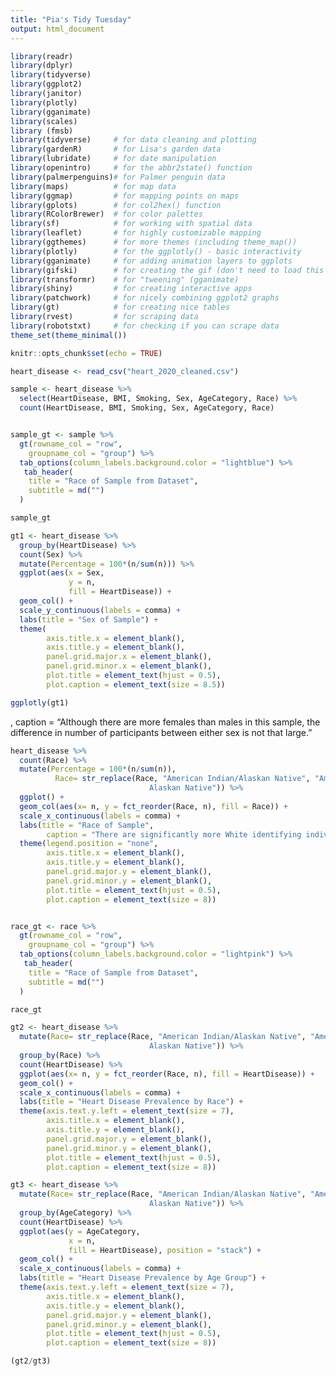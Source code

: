 ```yaml
---
title: "Pia's Tidy Tuesday"
output: html_document
---
```

```r
library(readr)
library(dplyr)
library(tidyverse)
library(ggplot2)
library(janitor)
library(plotly)
library(gganimate)
library(scales)
library (fmsb)
library(tidyverse)     # for data cleaning and plotting
library(gardenR)       # for Lisa's garden data
library(lubridate)     # for date manipulation
library(openintro)     # for the abbr2state() function
library(palmerpenguins)# for Palmer penguin data
library(maps)          # for map data
library(ggmap)         # for mapping points on maps
library(gplots)        # for col2hex() function
library(RColorBrewer)  # for color palettes
library(sf)            # for working with spatial data
library(leaflet)       # for highly customizable mapping
library(ggthemes)      # for more themes (including theme_map())
library(plotly)        # for the ggplotly() - basic interactivity
library(gganimate)     # for adding animation layers to ggplots
library(gifski)        # for creating the gif (don't need to load this library every time,but need it installed)
library(transformr)    # for "tweening" (gganimate)
library(shiny)         # for creating interactive apps
library(patchwork)     # for nicely combining ggplot2 graphs  
library(gt)            # for creating nice tables
library(rvest)         # for scraping data
library(robotstxt)     # for checking if you can scrape data
theme_set(theme_minimal())
```

```r
knitr::opts_chunk$set(echo = TRUE)
```

```r
heart_disease <- read_csv("heart_2020_cleaned.csv")
```
 
```r
sample <- heart_disease %>% 
  select(HeartDisease, BMI, Smoking, Sex, AgeCategory, Race) %>% 
  count(HeartDisease, BMI, Smoking, Sex, AgeCategory, Race) 


sample_gt <- sample %>% 
  gt(rowname_col = "row",
    groupname_col = "group") %>% 
  tab_options(column_labels.background.color = "lightblue") %>% 
   tab_header(
    title = "Race of Sample from Dataset",
    subtitle = md("")
  ) 

sample_gt
```
 

```r
gt1 <- heart_disease %>% 
  group_by(HeartDisease) %>% 
  count(Sex) %>% 
  mutate(Percentage = 100*(n/sum(n))) %>% 
  ggplot(aes(x = Sex,
             y = n, 
             fill = HeartDisease)) +
  geom_col() +
  scale_y_continuous(labels = comma) +
  labs(title = "Sex of Sample") +
  theme(
        axis.title.x = element_blank(),
        axis.title.y = element_blank(),
        panel.grid.major.x = element_blank(),
        panel.grid.minor.x = element_blank(),
        plot.title = element_text(hjust = 0.5), 
        plot.caption = element_text(size = 8.5)) 

ggplotly(gt1)
```
, 
       caption = "Although there are more females than males in this sample, the difference in number of participants between either sex is not that large."

```r
heart_disease %>% 
  count(Race) %>% 
  mutate(Percentage = 100*(n/sum(n)),
          Race= str_replace(Race, "American Indian/Alaskan Native", "American Indian or
                               Alaskan Native")) %>% 
  ggplot() +
  geom_col(aes(x= n, y = fct_reorder(Race, n), fill = Race)) +
  scale_x_continuous(labels = comma) +
  labs(title = "Race of Sample",
        caption = "There are significantly more White identifying individuals in this sample compared to the five other races that participants identified as.") +
  theme(legend.position = "none",
        axis.title.x = element_blank(),
        axis.title.y = element_blank(),
        panel.grid.major.y = element_blank(),
        panel.grid.minor.y = element_blank(),
        plot.title = element_text(hjust = 0.5), 
        plot.caption = element_text(size = 8))


race_gt <- race %>% 
  gt(rowname_col = "row",
    groupname_col = "group") %>% 
  tab_options(column_labels.background.color = "lightpink") %>% 
   tab_header(
    title = "Race of Sample from Dataset",
    subtitle = md("")
  ) 

race_gt
```


```r
gt2 <- heart_disease %>% 
  mutate(Race= str_replace(Race, "American Indian/Alaskan Native", "American Indian or
                               Alaskan Native")) %>% 
  group_by(Race) %>% 
  count(HeartDisease) %>% 
  ggplot(aes(x= n, y = fct_reorder(Race, n), fill = HeartDisease)) +
  geom_col() +
  scale_x_continuous(labels = comma) +
  labs(title = "Heart Disease Prevalence by Race") +
  theme(axis.text.y.left = element_text(size = 7),
        axis.title.x = element_blank(),
        axis.title.y = element_blank(),
        panel.grid.major.y = element_blank(),
        panel.grid.minor.y = element_blank(),
        plot.title = element_text(hjust = 0.5), 
        plot.caption = element_text(size = 8))

```

```r
gt3 <- heart_disease %>% 
  mutate(Race= str_replace(Race, "American Indian/Alaskan Native", "American Indian or
                               Alaskan Native")) %>% 
  group_by(AgeCategory) %>% 
  count(HeartDisease) %>% 
  ggplot(aes(y = AgeCategory,
             x = n, 
             fill = HeartDisease), position = "stack") +
  geom_col() +
  scale_x_continuous(labels = comma) +
  labs(title = "Heart Disease Prevalence by Age Group") +
  theme(axis.text.y.left = element_text(size = 7),
        axis.title.x = element_blank(),
        axis.title.y = element_blank(),
        panel.grid.major.y = element_blank(),
        panel.grid.minor.y = element_blank(),
        plot.title = element_text(hjust = 0.5), 
        plot.caption = element_text(size = 8))

```

```r
(gt2/gt3) 
```
